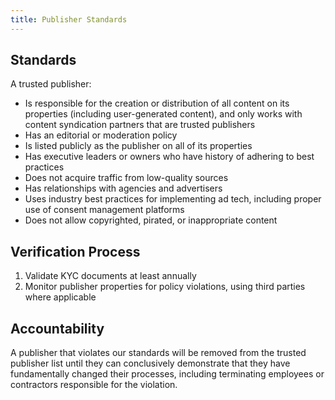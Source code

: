 ```yaml
---
title: Publisher Standards
---
```


## Standards

A trusted publisher:

- Is responsible for the creation or distribution of all content on its properties (including user-generated content), and only works with content syndication partners that are trusted publishers
- Has an editorial or moderation policy
- Is listed publicly as the publisher on all of its properties
- Has executive leaders or owners who have history of adhering to best practices
- Does not acquire traffic from low-quality sources
- Has relationships with agencies and advertisers
- Uses industry best practices for implementing ad tech, including proper use of consent management platforms
- Does not allow copyrighted, pirated, or inappropriate content

## Verification Process

1. Validate KYC documents at least annually
2. Monitor publisher properties for policy violations, using third parties where applicable

## Accountability

A publisher that violates our standards will be removed from the trusted publisher list until they can conclusively demonstrate that they have fundamentally changed their processes, including terminating employees or contractors responsible for the violation.
